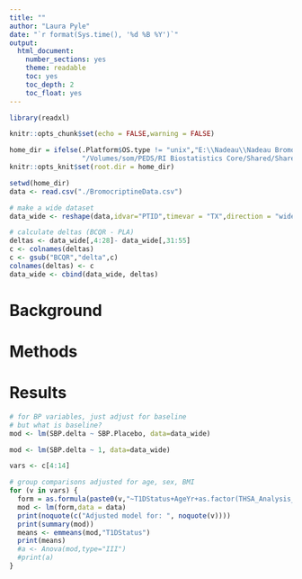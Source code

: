 ```yaml
---
title: ""
author: "Laura Pyle"
date: "`r format(Sys.time(), '%d %B %Y')`"
output:
  html_document:
    number_sections: yes
    theme: readable
    toc: yes
    toc_depth: 2
    toc_float: yes
---
```


```r
library(readxl)

knitr::opts_chunk$set(echo = FALSE,warning = FALSE)

home_dir = ifelse(.Platform$OS.type != "unix","E:\\Nadeau\\Nadeau Bromocriptine T1D DSMB\\Dissemination",
                  "/Volumes/som/PEDS/RI Biostatistics Core/Shared/Shared Projects/Laura/BDC/Projects")
knitr::opts_knit$set(root.dir = home_dir)


```

```r
setwd(home_dir)
data <- read.csv("./BromocriptineData.csv")

# make a wide dataset
data_wide <- reshape(data,idvar="PTID",timevar = "TX",direction = "wide")

# calculate deltas (BCQR - PLA)
deltas <- data_wide[,4:28]- data_wide[,31:55]
c <- colnames(deltas)
c <- gsub("BCQR","delta",c)
colnames(deltas) <- c
data_wide <- cbind(data_wide, deltas)
```

# Background

# Methods

# Results

```r
# for BP variables, just adjust for baseline
# but what is baseline?
mod <- lm(SBP.delta ~ SBP.Placebo, data=data_wide)

mod <- lm(SBP.delta ~ 1, data=data_wide)

```

```r
vars <- c[4:14]

# group comparisons adjusted for age, sex, BMI
for (v in vars) {
  form = as.formula(paste0(v,"~T1DStatus+AgeYr+as.factor(THSA_Analysis_SEX)+BMI"))
  mod <- lm(form,data = data)
  print(noquote(c("Adjusted model for: ", noquote(v))))
  print(summary(mod))
  means <- emmeans(mod,"T1DStatus")
  print(means)
  #a <- Anova(mod,type="III")
  #print(a)
}
```

